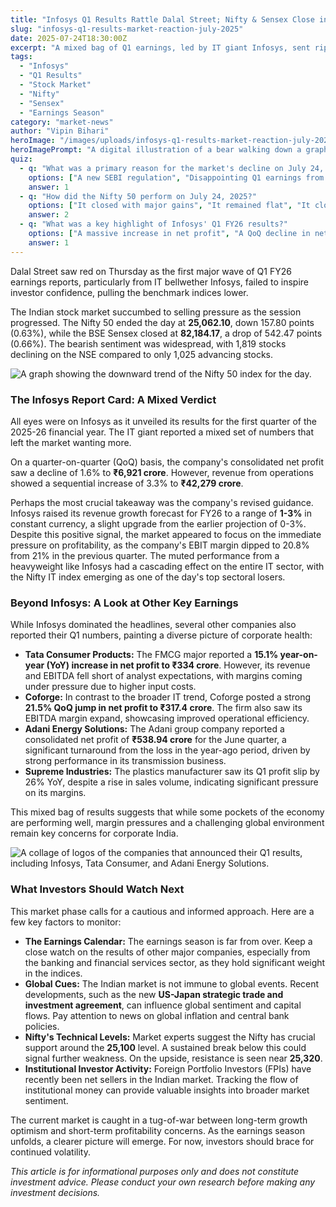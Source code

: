```yaml
---
title: "Infosys Q1 Results Rattle Dalal Street; Nifty & Sensex Close in the Red"
slug: "infosys-q1-results-market-reaction-july-2025"
date: 2025-07-24T18:30:00Z
excerpt: "A mixed bag of Q1 earnings, led by IT giant Infosys, sent ripples through the Indian stock market. While some sectors showed resilience, the benchmark indices couldn't escape the selling pressure, closing the day with notable losses. We break down the key numbers and what they mean for investors."
tags:
  - "Infosys"
  - "Q1 Results"
  - "Stock Market"
  - "Nifty"
  - "Sensex"
  - "Earnings Season"
category: "market-news"
author: "Vipin Bihari"
heroImage: "/images/uploads/infosys-q1-results-market-reaction-july-2025/hero-image.jpg"
heroImagePrompt: "A digital illustration of a bear walking down a graph representing the falling stock market, with the Infosys and BSE Sensex building logos in the background."
quiz:
  - q: "What was a primary reason for the market's decline on July 24, 2025?"
    options: ["A new SEBI regulation", "Disappointing Q1 earnings from major companies", "A sudden crash in global markets"]
    answer: 1
  - q: "How did the Nifty 50 perform on July 24, 2025?"
    options: ["It closed with major gains", "It remained flat", "It closed in the red"]
    answer: 2
  - q: "What was a key highlight of Infosys' Q1 FY26 results?"
    options: ["A massive increase in net profit", "A QoQ decline in net profit but an upward revision in revenue growth guidance", "A complete miss on all analyst expectations"]
    answer: 1
---
```


Dalal Street saw red on Thursday as the first major wave of Q1 FY26 earnings reports, particularly from IT bellwether Infosys, failed to inspire investor confidence, pulling the benchmark indices lower.

The Indian stock market succumbed to selling pressure as the session progressed. The Nifty 50 ended the day at **25,062.10**, down 157.80 points (0.63%), while the BSE Sensex closed at **82,184.17**, a drop of 542.47 points (0.66%). The bearish sentiment was widespread, with 1,819 stocks declining on the NSE compared to only 1,025 advancing stocks.

![A graph showing the downward trend of the Nifty 50 index for the day.](/images/uploads/infosys-q1-results-market-reaction-july-2025/nifty-performance.png)

### The Infosys Report Card: A Mixed Verdict

All eyes were on Infosys as it unveiled its results for the first quarter of the 2025-26 financial year. The IT giant reported a mixed set of numbers that left the market wanting more.

On a quarter-on-quarter (QoQ) basis, the company's consolidated net profit saw a decline of 1.6% to **₹6,921 crore**. However, revenue from operations showed a sequential increase of 3.3% to **₹42,279 crore**.

Perhaps the most crucial takeaway was the company's revised guidance. Infosys raised its revenue growth forecast for FY26 to a range of **1-3%** in constant currency, a slight upgrade from the earlier projection of 0-3%. Despite this positive signal, the market appeared to focus on the immediate pressure on profitability, as the company's EBIT margin dipped to 20.8% from 21% in the previous quarter. The muted performance from a heavyweight like Infosys had a cascading effect on the entire IT sector, with the Nifty IT index emerging as one of the day's top sectoral losers.

### Beyond Infosys: A Look at Other Key Earnings

While Infosys dominated the headlines, several other companies also reported their Q1 numbers, painting a diverse picture of corporate health:

*   **Tata Consumer Products:** The FMCG major reported a **15.1% year-on-year (YoY) increase in net profit to ₹334 crore**. However, its revenue and EBITDA fell short of analyst expectations, with margins coming under pressure due to higher input costs.
*   **Coforge:** In contrast to the broader IT trend, Coforge posted a strong **21.5% QoQ jump in net profit to ₹317.4 crore**. The firm also saw its EBITDA margin expand, showcasing improved operational efficiency.
*   **Adani Energy Solutions:** The Adani group company reported a consolidated net profit of **₹538.94 crore** for the June quarter, a significant turnaround from the loss in the year-ago period, driven by strong performance in its transmission business.
*   **Supreme Industries:** The plastics manufacturer saw its Q1 profit slip by 26% YoY, despite a rise in sales volume, indicating significant pressure on its margins.

This mixed bag of results suggests that while some pockets of the economy are performing well, margin pressures and a challenging global environment remain key concerns for corporate India.

![A collage of logos of the companies that announced their Q1 results, including Infosys, Tata Consumer, and Adani Energy Solutions.](/images/uploads/infosys-q1-results-market-reaction-july-2025/q1-earnings-logos.png)

### What Investors Should Watch Next

This market phase calls for a cautious and informed approach. Here are a few key factors to monitor:

*   **The Earnings Calendar:** The earnings season is far from over. Keep a close watch on the results of other major companies, especially from the banking and financial services sector, as they hold significant weight in the indices.
*   **Global Cues:** The Indian market is not immune to global events. Recent developments, such as the new **US-Japan strategic trade and investment agreement**, can influence global sentiment and capital flows. Pay attention to news on global inflation and central bank policies.
*   **Nifty's Technical Levels:** Market experts suggest the Nifty has crucial support around the **25,100** level. A sustained break below this could signal further weakness. On the upside, resistance is seen near **25,320**.
*   **Institutional Investor Activity:** Foreign Portfolio Investors (FPIs) have recently been net sellers in the Indian market. Tracking the flow of institutional money can provide valuable insights into broader market sentiment.

The current market is caught in a tug-of-war between long-term growth optimism and short-term profitability concerns. As the earnings season unfolds, a clearer picture will emerge. For now, investors should brace for continued volatility.

*This article is for informational purposes only and does not constitute investment advice. Please conduct your own research before making any investment decisions.*